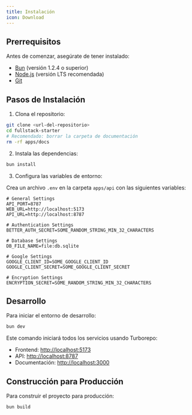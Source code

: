 ```yaml
---
title: Instalación
icon: Download
---
```


## Prerrequisitos

Antes de comenzar, asegúrate de tener instalado:

- [Bun](https://bun.sh/) (versión 1.2.4 o superior)
- [Node.js](https://nodejs.org/) (versión LTS recomendada)
- [Git](https://git-scm.com/)

## Pasos de Instalación

1. Clona el repositorio:

```bash
git clone <url-del-repositorio>
cd fullstack-starter
# Recomendado: borrar la carpeta de documentación
rm -rf apps/docs
```

2. Instala las dependencias:

```bash
bun install
```

3. Configura las variables de entorno:

Crea un archivo `.env` en la carpeta `apps/api` con las siguientes variables:

```env
# General Settings
API_PORT=8787
WEB_URL=http://localhost:5173
API_URL=http://localhost:8787

# Authentication Settings
BETTER_AUTH_SECRET=SOME_RANDOM_STRING_MIN_32_CHARACTERS

# Database Settings
DB_FILE_NAME=file:db.sqlite

# Google Settings
GOOGLE_CLIENT_ID=SOME_GOOGLE_CLIENT_ID
GOOGLE_CLIENT_SECRET=SOME_GOOGLE_CLIENT_SECRET

# Encryption Settings
ENCRYPTION_SECRET=SOME_RANDOM_STRING_MIN_32_CHARACTERS
```

## Desarrollo

Para iniciar el entorno de desarrollo:

```bash
bun dev
```

Este comando iniciará todos los servicios usando Turborepo:
- Frontend: [http://localhost:5173](http://localhost:5173)
- API: [http://localhost:8787](http://localhost:8787)
- Documentación: [http://localhost:3000](http://localhost:3000)

## Construcción para Producción

Para construir el proyecto para producción:

```bash
bun build
```